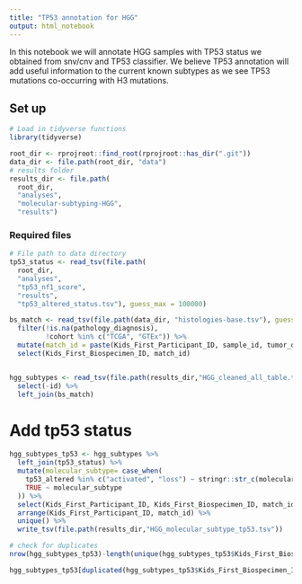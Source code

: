 ```yaml
---
title: "TP53 annotation for HGG"
output: html_notebook
---
```


In this notebook we will annotate HGG samples with TP53 status we obtained from snv/cnv and TP53 classifier. We believe TP53 annotation will add useful information to the current known subtypes as we see TP53 mutations co-occurring with H3 mutations.

## Set up
```r
# Load in tidyverse functions
library(tidyverse)

root_dir <- rprojroot::find_root(rprojroot::has_dir(".git"))
data_dir <- file.path(root_dir, "data")
# results folder
results_dir <- file.path(
  root_dir,
  "analyses",
  "molecular-subtyping-HGG",
  "results")
```


### Required files
```r
# File path to data directory
tp53_status <- read_tsv(file.path(
  root_dir,
  "analyses",
  "tp53_nf1_score",
  "results",
  "tp53_altered_status.tsv"), guess_max = 100000) 

bs_match <- read_tsv(file.path(data_dir, "histologies-base.tsv"), guess_max = 100000) %>%
  filter(!is.na(pathology_diagnosis),
         !cohort %in% c("TCGA", "GTEx")) %>%
  mutate(match_id = paste(Kids_First_Participant_ID, sample_id, tumor_descriptor, composition, cell_line_composition, cell_line_passage, sep = "_")) %>%
  select(Kids_First_Biospecimen_ID, match_id) 


hgg_subtypes <- read_tsv(file.path(results_dir,"HGG_cleaned_all_table.tsv")) %>%
  select(-id) %>%
  left_join(bs_match)

```

# Add tp53 status 
```r
hgg_subtypes_tp53 <- hgg_subtypes %>%
  left_join(tp53_status) %>%
  mutate(molecular_subtype= case_when(
    tp53_altered %in% c("activated", "loss") ~ stringr::str_c(molecular_subtype,", TP53"),
    TRUE ~ molecular_subtype
  )) %>%
  select(Kids_First_Participant_ID, Kids_First_Biospecimen_ID, match_id, sample_id, molecular_subtype, molecular_subtype_methyl, CNS_region) %>%
  arrange(Kids_First_Participant_ID, match_id) %>%
  unique() %>%
  write_tsv(file.path(results_dir,"HGG_molecular_subtype_tp53.tsv"))

# check for duplicates
nrow(hgg_subtypes_tp53)-length(unique(hgg_subtypes_tp53$Kids_First_Biospecimen_ID))

hgg_subtypes_tp53[duplicated(hgg_subtypes_tp53$Kids_First_Biospecimen_ID) | duplicated(hgg_subtypes_tp53$Kids_First_Biospecimen_ID, fromLast = TRUE), ]

```
